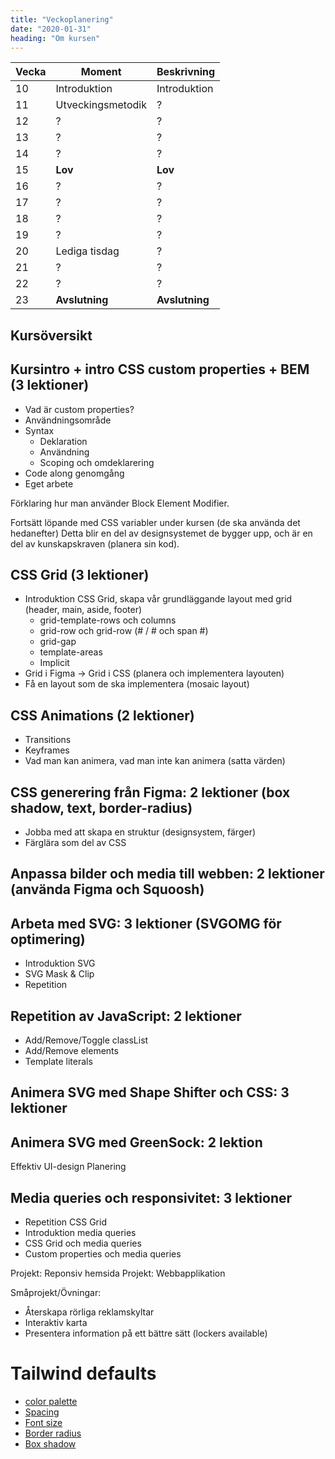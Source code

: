 ```yaml
---
title: "Veckoplanering"
date: "2020-01-31"
heading: "Om kursen"
---
```


| Vecka | Moment            | Beskrivning    |
| ----- | ----------------- | -------------- |
| 10    | Introduktion      | Introduktion   |
| 11    | Utveckingsmetodik | ?              |
| 12    | ?                 | ?              |
| 13    | ?                 | ?              |
| 14    | ?                 | ?              |
| 15    | **Lov**           | **Lov**        |
| 16    | ?                 | ?              |
| 17    | ?                 | ?              |
| 18    | ?                 | ?              |
| 19    | ?                 | ?              |
| 20    | Lediga tisdag     | ?              |
| 21    | ?                 | ?              |
| 22    | ?                 | ?              |
| 23    | **Avslutning**    | **Avslutning** |

## Kursöversikt

## Kursintro + intro CSS custom properties + BEM (3 lektioner)

- Vad är custom properties?
- Användningsområde
- Syntax
  - Deklaration
  - Användning
  - Scoping och omdeklarering
- Code along genomgång
- Eget arbete

Förklaring hur man använder Block Element Modifier.

Fortsätt löpande med CSS variabler under kursen (de ska använda det hedanefter)
Detta blir en del av designsystemet de bygger upp, och är en del av kunskapskraven (planera sin kod).

## CSS Grid (3 lektioner)

- Introduktion CSS Grid, skapa vår grundläggande layout med grid (header, main, aside, footer)
  - grid-template-rows och columns
  - grid-row och grid-row (# / # och span #)
  - grid-gap
  - template-areas
  - Implicit
- Grid i Figma -> Grid i CSS (planera och implementera layouten)
- Få en layout som de ska implementera (mosaic layout)

## CSS Animations (2 lektioner)

- Transitions
- Keyframes
- Vad man kan animera, vad man inte kan animera (satta värden)

## CSS generering från Figma: 2 lektioner (box shadow, text, border-radius)

- Jobba med att skapa en struktur (designsystem, färger)
- Färglära som del av CSS

## Anpassa bilder och media till webben: 2 lektioner (använda Figma och Squoosh)

## Arbeta med SVG: 3 lektioner (SVGOMG för optimering)

- Introduktion SVG
- SVG Mask & Clip
- Repetition

## Repetition av JavaScript: 2 lektioner

- Add/Remove/Toggle classList
- Add/Remove elements
- Template literals

## Animera SVG med Shape Shifter och CSS: 3 lektioner

## Animera SVG med GreenSock: 2 lektion

Effektiv UI-design
Planering

## Media queries och responsivitet: 3 lektioner

- Repetition CSS Grid
- Introduktion media queries
- CSS Grid och media queries
- Custom properties och media queries

Projekt: Reponsiv hemsida
Projekt: Webbapplikation

Småprojekt/Övningar:

- Återskapa rörliga reklamskyltar
- Interaktiv karta
- Presentera information på ett bättre sätt (lockers available)


# Tailwind defaults

- [color palette](https://tailwindcss.com/docs/customizing-colors/#default-color-palette)
- [Spacing](https://tailwindcss.com/docs/customizing-spacing/#default-spacing-scale)
- [Font size](https://tailwindcss.com/docs/font-size/)
- [Border radius](https://tailwindcss.com/docs/border-radius/)
- [Box shadow](https://tailwindcss.com/docs/box-shadow/)